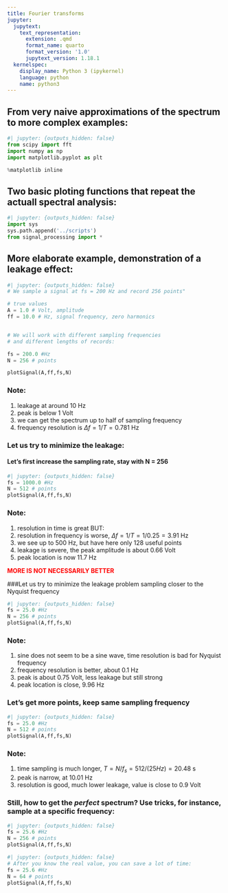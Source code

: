 ```yaml
---
title: Fourier transforms
jupyter:
  jupytext:
    text_representation:
      extension: .qmd
      format_name: quarto
      format_version: '1.0'
      jupytext_version: 1.18.1
  kernelspec:
    display_name: Python 3 (ipykernel)
    language: python
    name: python3
---
```



## From very naive approximations of the spectrum to more complex examples:


```python
#| jupyter: {outputs_hidden: false}
from scipy import fft
import numpy as np
import matplotlib.pyplot as plt

%matplotlib inline
```

## Two basic ploting functions that repeat the actuall spectral analysis:

```python
#| jupyter: {outputs_hidden: false}
import sys
sys.path.append('../scripts')
from signal_processing import *
```

## More elaborate example, demonstration of a leakage effect:

```python
#| jupyter: {outputs_hidden: false}
# We sample a signal at fs = 200 Hz and record 256 points"

# true values
A = 1.0 # Volt, amplitude
ff = 10.0 # Hz, signal frequency, zero harmonics


# We will work with different sampling frequencies
# and different lengths of records:

fs = 200.0 #Hz
N = 256 # points

plotSignal(A,ff,fs,N)
```

### Note:
1. leakage at around 10 Hz
2. peak is below 1 Volt
3. we can get the spectrum up to half of sampling frequency
4. frequency resolution is $\Delta f = 1/T = 0.781$ Hz

### Let us try to minimize the leakage:
#### Let's first increase the sampling rate, stay with N = 256

```python
#| jupyter: {outputs_hidden: false}
fs = 1000.0 #Hz
N = 512 # points
plotSignal(A,ff,fs,N)
```

### Note:
1. resolution in time is great BUT:
1. resolution in frequency is worse, $\Delta f = 1/T = 1/0.25 = 3.91$ Hz
2. we see up to 500 Hz, but have here only 128 useful points
3. leakage is severe, the peak amplitude is about 0.66 Volt
4. peak location is now 11.7 Hz


<span style="color:red"> **MORE IS NOT NECESSARILY BETTER** </span>

###Let us try to minimize the leakage problem sampling closer to the Nyquist frequency

```python
#| jupyter: {outputs_hidden: false}
fs = 25.0 #Hz
N = 256 # points
plotSignal(A,ff,fs,N)
```

### Note:
1. sine does not seem to be a sine wave, time resolution is bad for Nyquist frequency
2. frequency resolution is better, about 0.1 Hz
3. peak is about 0.75 Volt, less leakage but still strong
4. peak location is close, 9.96 Hz

### Let's get more points, keep same sampling frequency

```python
#| jupyter: {outputs_hidden: false}
fs = 25.0 #Hz
N = 512 # points
plotSignal(A,ff,fs,N)
```

### Note: 
1. time sampling is much longer, $T = N/f_s = 512/(25 Hz) = 20.48$ s
2. peak is narrow, at 10.01 Hz
3. resolution is good, much lower leakage, value is close to 0.9 Volt

### Still, how to get the *perfect* spectrum? Use tricks, for instance, sample at a specific frequency: 

```python
#| jupyter: {outputs_hidden: false}
fs = 25.6 #Hz
N = 256 # points
plotSignal(A,ff,fs,N)
```

```python
#| jupyter: {outputs_hidden: false}
# After you know the real value, you can save a lot of time:
fs = 25.6 #Hz
N = 64 # points
plotSignal(A,ff,fs,N)
```
